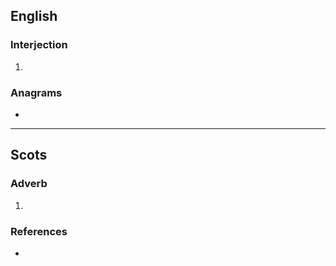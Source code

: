 ==English==

===Interjection===
{{en-interj}}

# {{pronunciation spelling of|en|alright}}

===Anagrams===
* {{anagrams|en|a=aghirtw|Hartwig}}

----
==Scots==
 
===Adverb===
{{sco-adv|-}}
 
# {{alt form|sco|a'richt}} 
 
===References===
* {{R:DSL|pos=adv}}